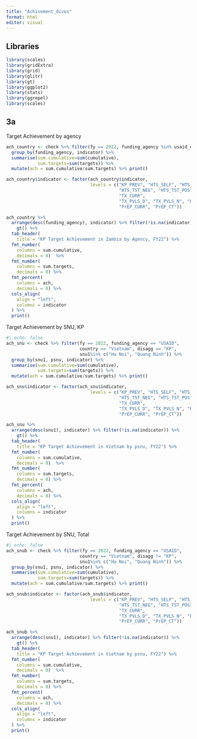 ```yaml
---
title: "Achivement_dives"
format: html
editor: visual
---
```


## Libraries

```r
library(scales)
library(gridExtra)
library(grid)
library(glitr)
library(gt)
library(ggplot2)
library(stats)
library(ggrepel)
library(scales)


```

## 3a

Target Achievement by agency

```r
ach_country <- check %>% filter(fy == 2022, funding_agency %in% usaid_cdc, country == "Zambia", disagg == "KP") %>%
  group_by(funding_agency, indicator) %>%
  summarise(sum.cumulative=sum(cumulative),
            sum.targets=sum(targets)) %>%
  mutate(ach = sum.cumulative/sum.targets) %>% print()

ach_country$indicator <- factor(ach_country$indicator,
                                levels = c("KP_PREV", "HTS_SELF", "HTS_TST",
                                           "HTS_TST_NEG", "HTS_TST_POS", "TX_NEW",
                                           "TX_CURR",
                                           "TX_PVLS_D", "TX_PVLS_N", "PrEP_NEW",
                                           "PrEP_CURR", "PrEP_CT"))

ach_country %>%
  arrange(desc(funding_agency), indicator) %>% filter(!is.na(indicator)) %>%
    gt() %>%
  tab_header(
    title = "KP Target Achievement in Zambia by Agency, FY22") %>%
  fmt_number(
    columns = sum.cumulative,
    decimals = 0)  %>%
  fmt_number(
    columns = sum.targets,
    decimals = 0) %>%
  fmt_percent(
    columns = ach,
    decimals = 0) %>%
  cols_align(
    align = "left",
    columns = indicator
  ) %>%
  print()

```

Target Achievement by SNU, KP

```r
#| echo: false
ach_snu <- check %>% filter(fy == 2022, funding_agency == "USAID", 
                            country == "Vietnam", disagg == "KP", 
                            snu1%in% c("Ha Noi", "Quang Ninh")) %>%
  group_by(snu1, psnu, indicator) %>%
  summarise(sum.cumulative=sum(cumulative),
            sum.targets=sum(targets)) %>%
  mutate(ach = sum.cumulative/sum.targets) %>% print()

ach_snu$indicator <- factor(ach_snu$indicator,
                                levels = c("KP_PREV", "HTS_SELF", "HTS_TST",
                                           "HTS_TST_NEG", "HTS_TST_POS", "TX_NEW",
                                           "TX_CURR",
                                           "TX_PVLS_D", "TX_PVLS_N", "PrEP_NEW",
                                           "PrEP_CURR", "PrEP_CT"))

ach_snu %>%
  arrange(desc(snu1), indicator) %>% filter(!is.na(indicator)) %>%
    gt() %>%
  tab_header(
    title = "KP Target Achievement in Vietnam by psnu, FY22") %>%
  fmt_number(
    columns = sum.cumulative,
    decimals = 0)  %>%
  fmt_number(
    columns = sum.targets,
    decimals = 0) %>%
  fmt_percent(
    columns = ach,
    decimals = 0) %>%
  cols_align(
    align = "left",
    columns = indicator
  ) %>%
  print()
```

Target Achievement by SNU, Total

```r
#| echo: false
ach_snub <- check %>% filter(fy == 2022, funding_agency == "USAID", 
                            country == "Vietnam", disagg != "KP", 
                            snu1%in% c("Ha Noi", "Quang Ninh")) %>%
  group_by(snu1, psnu, indicator) %>%
  summarise(sum.cumulative=sum(cumulative),
            sum.targets=sum(targets)) %>%
  mutate(ach = sum.cumulative/sum.targets) %>% print()

ach_snub$indicator <- factor(ach_snub$indicator,
                                levels = c("KP_PREV", "HTS_SELF", "HTS_TST",
                                           "HTS_TST_NEG", "HTS_TST_POS", "TX_NEW",
                                           "TX_CURR",
                                           "TX_PVLS_D", "TX_PVLS_N", "PrEP_NEW",
                                           "PrEP_CURR", "PrEP_CT"))

ach_snub %>%
  arrange(desc(snu1), indicator) %>% filter(!is.na(indicator)) %>%
    gt() %>%
  tab_header(
    title = "KP Target Achievement in Vietnam by psnu, FY22") %>%
  fmt_number(
    columns = sum.cumulative,
    decimals = 0)  %>%
  fmt_number(
    columns = sum.targets,
    decimals = 0) %>%
  fmt_percent(
    columns = ach,
    decimals = 0) %>%
  cols_align(
    align = "left",
    columns = indicator
  ) %>%
  print()
```
